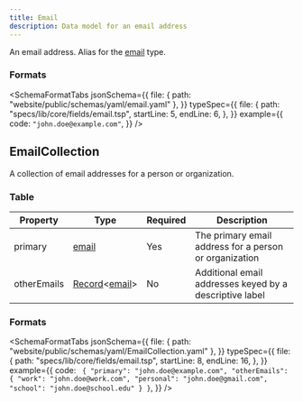 ```yaml
---
title: Email
description: Data model for an email address
---
```



An email address. Alias for the [email](/protocol/types/string#email) type.

### Formats

<SchemaFormatTabs
  jsonSchema={{
    file: { path: "website/public/schemas/yaml/email.yaml" },
  }}
  typeSpec={{
    file: {
      path: "specs/lib/core/fields/email.tsp",
      startLine: 5,
      endLine: 6,
    },
  }}
  example={{
    code: `"john.doe@example.com"`,
  }}
/>

## EmailCollection

A collection of email addresses for a person or organization.

### Table

| Property    | Type                                                                            | Required | Description                                             |
| ----------- | ------------------------------------------------------------------------------- | -------- | ------------------------------------------------------- |
| primary     | [email](/protocol/types/string#email)                                           | Yes      | The primary email address for a person or organization  |
| otherEmails | [Record](/protocol/types/other#record)\<[email](/protocol/types/string#email)\> | No       | Additional email addresses keyed by a descriptive label |

### Formats

<SchemaFormatTabs
  jsonSchema={{
    file: { path: "website/public/schemas/yaml/EmailCollection.yaml" },
  }}
  typeSpec={{
    file: {
      path: "specs/lib/core/fields/email.tsp",
      startLine: 8,
      endLine: 16,
    },
  }}
  example={{
    code: `
  {
    "primary": "john.doe@example.com",
    "otherEmails": {
      "work": "john.doe@work.com",
      "personal": "john.doe@gmail.com",
      "school": "john.doe@school.edu"
    }
  }`,
  }}
/>
